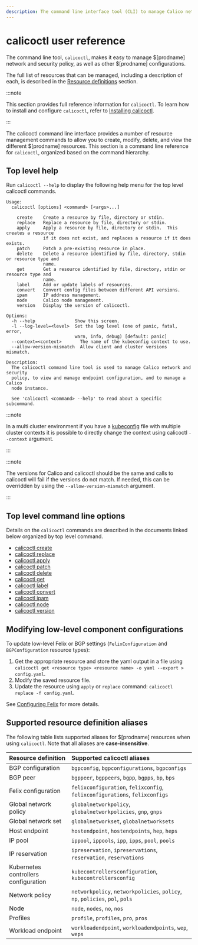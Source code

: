 ```yaml
---
description: The command line interface tool (CLI) to manage Calico network and security policy.
---
```


# calicoctl user reference

The command line tool, `calicoctl`, makes it easy to manage $[prodname]
network and security policy, as well as other $[prodname] configurations.

The full list of resources that can be managed, including a description of each,
is described in the [Resource definitions](../resources/overview.mdx)
section.

:::note

This section provides full reference information for `calicoctl`. To learn
how to install and configure `calicoctl`, refer to
[Installing calicoctl](../../operations/calicoctl/install.mdx).

:::

The calicoctl command line interface provides a number of resource management
commands to allow you to create, modify, delete, and view the different
$[prodname] resources. This section is a command line reference for
`calicoctl`, organized based on the command hierarchy.

## Top level help

Run `calicoctl --help` to display the following help menu for the top level
calicoctl commands.

```
Usage:
  calicoctl [options] <command> [<args>...]

    create    Create a resource by file, directory or stdin.
    replace   Replace a resource by file, directory or stdin.
    apply     Apply a resource by file, directory or stdin.  This creates a resource
              if it does not exist, and replaces a resource if it does exists.
    patch     Patch a pre-existing resource in place.
    delete    Delete a resource identified by file, directory, stdin or resource type and
              name.
    get       Get a resource identified by file, directory, stdin or resource type and
              name.
    label     Add or update labels of resources.
    convert   Convert config files between different API versions.
    ipam      IP address management.
    node      Calico node management.
    version   Display the version of calicoctl.

Options:
  -h --help               Show this screen.
  -l --log-level=<level>  Set the log level (one of panic, fatal, error,
                          warn, info, debug) [default: panic]
  --context=<context>	    The name of the kubeconfig context to use.
  --allow-version-mismatch  Allow client and cluster versions mismatch.

Description:
  The calicoctl command line tool is used to manage Calico network and security
  policy, to view and manage endpoint configuration, and to manage a Calico
  node instance.

  See 'calicoctl <command> --help' to read about a specific subcommand.
```

:::note

In a multi cluster environment if you have a [kubeconfig](https://kubernetes.io/docs/concepts/configuration/organize-cluster-access-kubeconfig/) file with multiple cluster contexts it is possible to directly change the context using calicoctl `--context` argument.

:::

:::note

The versions for Calico and calicoctl should be the same and calls to calicoctl will fail if the versions do not match. If needed, this can be overridden by using the `--allow-version-mismatch` argument.

:::

## Top level command line options

Details on the `calicoctl` commands are described in the documents linked below
organized by top level command.

- [calicoctl create](create.mdx)
- [calicoctl replace](replace.mdx)
- [calicoctl apply](apply.mdx)
- [calicoctl patch](patch.mdx)
- [calicoctl delete](delete.mdx)
- [calicoctl get](get.mdx)
- [calicoctl label](label.mdx)
- [calicoctl convert](convert.mdx)
- [calicoctl ipam](ipam/overview.mdx)
- [calicoctl node](node/index.mdx)
- [calicoctl version](version.mdx)

## Modifying low-level component configurations

To update low-level Felix or BGP settings (`FelixConfiguration` and `BGPConfiguration` resource types):

1. Get the appropriate resource and store the yaml output in a file using `calicoctl get <resource type> <resource name> -o yaml --export > config.yaml`.
1. Modify the saved resource file.
1. Update the resource using `apply` or `replace` command: `calicoctl replace -f config.yaml`.

See [Configuring Felix](../felix/configuration.mdx) for more details.

## Supported resource definition aliases

The following table lists supported aliases for $[prodname] resources when using `calicoctl`. Note that all aliases
are **case-insensitive**.

| Resource definition                  | Supported calicoctl aliases                                                   |
| :----------------------------------- | :---------------------------------------------------------------------------- |
| BGP configuration                    | `bgpconfig`, `bgpconfigurations`, `bgpconfigs`                                |
| BGP peer                             | `bgppeer`, `bgppeers`, `bgpp`, `bgpps`, `bp`, `bps`                           |
| Felix configuration                  | `felixconfiguration`, `felixconfig`, `felixconfigurations`, `felixconfigs`    |
| Global network policy                | `globalnetworkpolicy`, `globalnetworkpolicies`, `gnp`, `gnps`                 |
| Global network set                   | `globalnetworkset`, `globalnetworksets`                                       |
| Host endpoint                        | `hostendpoint`, `hostendpoints`, `hep`, `heps`                                |
| IP pool                              | `ippool`, `ippools`, `ipp`, `ipps`, `pool`, `pools`                           |
| IP reservation                       | `ipreservation`, `ipreservations`, `reservation`, `reservations`              |
| Kubernetes controllers configuration | `kubecontrollersconfiguration`, `kubecontrollersconfig`                       |
| Network policy                       | `networkpolicy`, `networkpolicies`, `policy`, `np`, `policies`, `pol`, `pols` |
| Node                                 | `node`, `nodes`, `no`, `nos`                                                  |
| Profiles                             | `profile`, `profiles`, `pro`, `pros`                                          |
| Workload endpoint                    | `workloadendpoint`, `workloadendpoints`, `wep`, `weps`                        |
